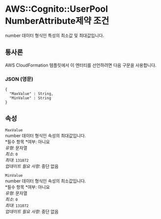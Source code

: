 # AWS::Cognito::UserPool NumberAttribute제약 조건

number 데이터 형식인 특성의 최소값 및 최대값입니다.

## 통사론

AWS CloudFormation 템플릿에서 이 엔터티를 선언하려면 다음 구문을 사용합니다.

### JSON (영문)

```
{
  "MaxValue" : String,
  "MinValue" : String
}
```

## 속성

`MaxValue`  
number 데이터 형식인 속성의 최대값입니다.  
*필수 항목 *여부: 아니요  
_유형_: 문자열  
_최소_: `0`  
_최대_: `131072`  
_업데이트 필요 사항_: 중단 없음

`MinValue`  
number 데이터 형식인 속성의 최소값입니다.  
*필수 항목 *여부: 아니요  
_유형_: 문자열  
_최소_: `0`  
_최대_: `131072`  
_업데이트 필요 사항_: 중단 없음
